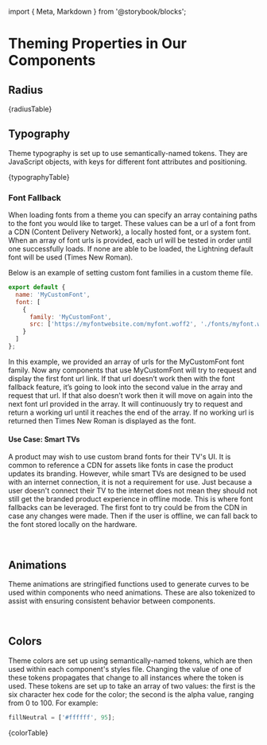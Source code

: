﻿import { Meta, Markdown } from '@storybook/blocks';

<Meta title="Documentation / Theming/ Theme Properties" />

# Theming Properties in Our Components

## Radius

<Markdown>{radiusTable}</Markdown>

## Typography

Theme typography is set up to use semantically-named tokens. They are JavaScript objects, with keys for different font attributes and positioning.

<Markdown>{typographyTable}</Markdown>

### Font Fallback

When loading fonts from a theme you can specify an array containing paths to the font you would like to target. These values can be a url of a font from a CDN (Content Delivery Network), a locally hosted font, or a system font.
When an array of font urls is provided, each url will be tested in order until one successfully loads. If none are able to be loaded, the Lightning default font will be used (Times New Roman).

Below is an example of setting custom font families in a custom theme file.

```js
export default {
  name: 'MyCustomFont',
  font: [
    {
      family: 'MyCustomFont',
      src: ['https://myfontwebsite.com/myfont.woff2', './fonts/myfont.woff2']
    }
  ]
};
```

In this example, we provided an array of urls for the MyCustomFont font family.
Now any components that use MyCustomFont will try to request and display the first font url link.
If that url doesn’t work then with the font fallback feature, it’s going to look into the second value in the array and request that url. If that also doesn’t work then it will move on again into the next font url provided in the array. It will continuously try to request and return a working url until it reaches the end of the array.
If no working url is returned then Times New Roman is displayed as the font.

#### Use Case: Smart TVs

A product may wish to use custom brand fonts for their TV's UI. It is common to reference a CDN for assets like fonts in case the product updates its branding. However, while smart TVs are designed to be used with an internet connection, it is not a requirement for use. Just because a user doesn't connect their TV to the internet does not mean they should not still get the branded product experience in offline mode. This is where font fallbacks can be leveraged. The first font to try could be from the CDN in case any changes were made. Then if the user is offline, we can fall back to the font stored locally on the hardware.

<br />

## Animations

Theme animations are stringified functions used to generate curves to be used within components who need animations. These are also tokenized to assist with ensuring consistent behavior between components.

<br />

## Colors

Theme colors are set up using semantically-named tokens, which are then used within each component's styles file. Changing the value of one of these tokens propagates that change to all instances where the token is used.
These tokens are set up to take an array of two values: the first is the six character hex code for the color; the second is the alpha value, ranging from 0 to 100. For example:

```js
fillNeutral = ['#ffffff', 95];
```

<Markdown>{colorTable}</Markdown>

<br />
